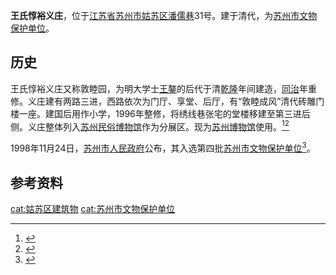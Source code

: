 {{文物保护单位
| 级别 = 县市级
| 省区市 = 苏州市
| 名称 = 王氏惇裕义庄
| 图片 = 王氏惇裕义庄1.JPG
| 编号 = 第四批
| 分类 = 古建筑
| 时代 = 清
| 所在 = [[苏州市|苏州市]][[姑苏区|姑苏区]]
| 登录 = 1998年
}}

'''王氏惇裕义庄'''，位于[[江苏省|江苏省]][[苏州市|苏州市]][[姑苏区|姑苏区]][[潘儒巷|潘儒巷]]31号。建于清代，为[[苏州市文物保护单位|苏州市文物保护单位]]。

==历史==
王氏惇裕义庄又称敦睦园，为明大学士[[王鏊|王鏊]]的后代于清[[乾隆|乾隆]]年间建造，[[同治|同治]]年重修。义庄建有两路三进，西路依次为门厅、享堂、后厅，有“敦睦成风”清代砖雕门楼一座。建国后用作小学，1996年整修，将绣线巷张宅的堂楼移建至第三进后侧。义庄整体列入[[苏州民俗博物馆|苏州民俗博物馆]]作为分展区。现为[[苏州博物馆|苏州博物馆]]使用。<ref>{{cite book |title=江苏阅读遗存 |author=江苏省文物局 |publisher=南京出版社 |year=2015 |isbn=978-7-5533-0900-2 |pages=217-218}}</ref><ref>{{cite magazine|title=寻访苏州义庄遗址 |author=费愉庆 |publisher=大象出版社 | magazine=寻根 |issue=2016-2 |issn=1005-5258 |pages=117}}</ref>

1998年11月24日，[[苏州市人民政府|苏州市人民政府]]公布，其入选第四批[[苏州市文物保护单位|苏州市文物保护单位]]<ref>{{Cite book|title=苏州通史 中华人民共和国卷 1978-2000|last=苏州通史编纂委员会，王国平|publisher=苏州：[[苏州大学出版社|苏州大学出版社]]|year=2019.03|isbn=978-7-5672-2511-4|pages=649}}</ref>。

==参考资料==
{{refs}}

{{coord|31.32390|N|31.32390|E|display=title}}
{{苏州市文物保护单位}}
{{DEFAULTSORT:wangshidunyu}}
[[cat:姑苏区建筑物|cat:姑苏区建筑物]]
[[cat:苏州市文物保护单位|cat:苏州市文物保护单位]]
{{suzhou-stub}}
